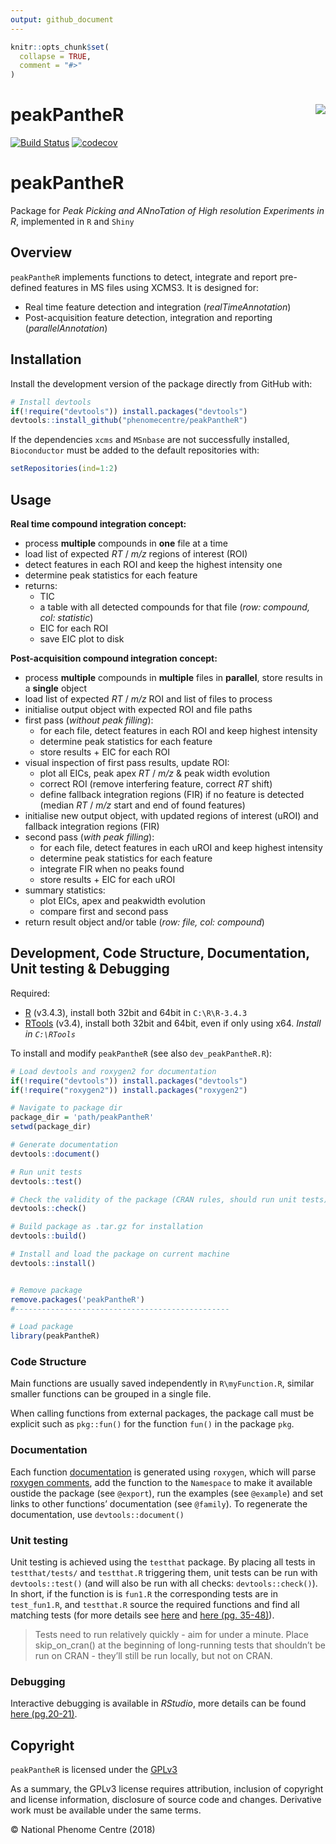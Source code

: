 ```yaml
---
output: github_document
---
```


<!-- README.md is generated from README.Rmd. Please edit that file -->

```r
knitr::opts_chunk$set(
  collapse = TRUE,
  comment = "#>"
)
```

# peakPantheR <img src="man/figures/peakPantheR-logo.png" align="right" />

[![Build Status](https://travis-ci.org/phenomecentre/peakPantheR.svg?branch=master)](https://travis-ci.org/phenomecentre/peakPantheR) [![codecov](https://codecov.io/gh/phenomecentre/peakPantheR/branch/master/graph/badge.svg)](https://codecov.io/gh/phenomecentre/peakPantheR)


# peakPantheR
Package for _Peak Picking and ANnoTation of High resolution Experiments in R_, implemented in `R` and `Shiny`


## Overview

`peakPantheR` implements functions to detect, integrate and report pre-defined features in MS files using XCMS3.
It is designed for:

* Real time feature detection and integration (_realTimeAnnotation_)
* Post-acquisition feature detection, integration and reporting (_parallelAnnotation_)


## Installation

Install the development version of the package directly from GitHub with:
```r
# Install devtools
if(!require("devtools")) install.packages("devtools")
devtools::install_github("phenomecentre/peakPantheR")
```

If the dependencies `xcms` and `MSnbase` are not successfully installed, `Bioconductor` must be added to the default repositories with:
```r
setRepositories(ind=1:2)
```


## Usage

**Real time compound integration concept:**

* process **multiple** compounds in **one** file at a time
* load list of expected _RT_ / _m/z_ regions of interest (ROI)
* detect features in each ROI and keep the highest intensity one
* determine peak statistics for each feature
* returns:
    + TIC
    + a table with all detected compounds for that file (_row: compound, col: statistic_)
    + EIC for each ROI
    + save EIC plot to disk

**Post-acquisition compound integration concept:**

* process **multiple** compounds in **multiple** files in **parallel**, store results in a **single** object
* load list of expected _RT_ / _m/z_ ROI and list of files to process
* initialise output object with expected ROI and file paths
* first pass (_without peak filling_):
    + for each file, detect features in each ROI and keep highest intensity
    + determine peak statistics for each feature
    + store results + EIC for each ROI
* visual inspection of first pass results, update ROI:
    + plot all EICs, peak apex _RT_ / _m/z_ & peak width evolution
    + correct ROI (remove interfering feature, correct _RT_ shift)
    + define fallback integration regions (FIR) if no feature is detected (median _RT_ / _m/z_ start and end of found features)
* initialise new output object, with updated regions of interest (uROI) and fallback integration regions (FIR)
* second pass (_with peak filling_):
    + for each file, detect features in each uROI and keep highest intensity
    + determine peak statistics for each feature
    + integrate FIR when no peaks found
    + store results + EIC for each uROI
* summary statistics:
    + plot EICs, apex and peakwidth evolution
    + compare first and second pass
* return result object and/or table (_row: file, col: compound_)


## Development, Code Structure, Documentation, Unit testing & Debugging

Required:

- [R](https://cran.rstudio.com/) (v3.4.3), install both 32bit and 64bit in `C:\R\R-3.4.3`
- [RTools](https://cran.r-project.org/bin/windows/Rtools/) (v3.4), install both 32bit and 64bit, even if only using x64. *Install in `C:\RTools`*

To install and modify `peakPantheR` (see also `dev_peakPantheR.R`):
```r
# Load devtools and roxygen2 for documentation
if(!require("devtools")) install.packages("devtools")
if(!require("roxygen2")) install.packages("roxygen2")

# Navigate to package dir
package_dir = 'path/peakPantheR'
setwd(package_dir)

# Generate documentation
devtools::document()

# Run unit tests
devtools::test()

# Check the validity of the package (CRAN rules, should run unit tests)
devtools::check()

# Build package as .tar.gz for installation
devtools::build()

# Install and load the package on current machine
devtools::install()


# Remove package
remove.packages('peakPantheR')
#------------------------------------------------

# Load package
library(peakPantheR)
```

### Code Structure

Main functions are usually saved independently in `R\myFunction.R`, similar smaller functions can be grouped in a single file.

When calling functions from external packages, the package call must be explicit such as `pkg::fun()` for the function `fun()` in the package `pkg`.


### Documentation

Each function [documentation](http://r-pkgs.had.co.nz/man.html#man-functions) is generated using `roxygen`, which will parse [roxygen comments](http://r-pkgs.had.co.nz/man.html#roxygen-comments), add the function to the `Namespace` to make it available oustide the package (see `@export`), run the examples (see `@example`) and set links to other functions' documentation (see `@family`).
To regenerate the documentation, use `devtools::document()`


### Unit testing

Unit testing is achieved using the `testthat` package. By placing all tests in `testthat/tests/` and `testthat.R` triggering them, unit tests can be run with `devtools::test()` (and will also be run with all checks: `devtools::check()`). 
In short, if the function is is `fun1.R` the corresponding tests are in `test_fun1.R`, and `testthat.R` source the required functions and find all matching tests (for more details see [here](http://r-pkgs.had.co.nz/tests.html) and [here (pg. 35-48)](http://www.is.uni-freiburg.de/ressourcen/algorithm-design-and-software-engineering-oeffentlicher-zugriff/11_softwaretesting.pdf)).

> Tests need to run relatively quickly - aim for under a minute. Place skip_on_cran() at the beginning of long-running tests that shouldn't be run on CRAN - they'll still be run locally, but not on CRAN.


### Debugging

Interactive debugging is available in *RStudio*, more details can be found [here (pg.20-21)](http://www.is.uni-freiburg.de/ressourcen/algorithm-design-and-software-engineering-oeffentlicher-zugriff/11_softwaretesting.pdf).


## Copyright

`peakPantheR` is licensed under the [GPLv3](http://choosealicense.com/licenses/gpl-3.0/)

As a summary, the GPLv3 license requires attribution, inclusion of copyright and license information, disclosure of source code and changes. Derivative work must be available under the same terms.

&copy; National Phenome Centre (2018)


